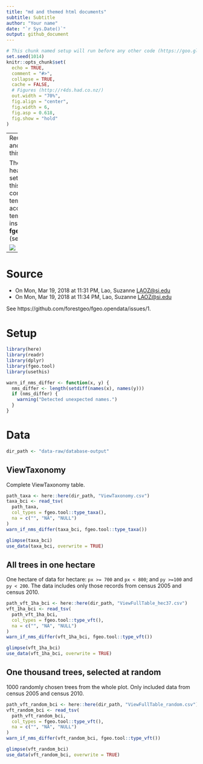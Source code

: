 ```yaml
---
title: "md and themed html documents"
subtitle: Subtitle
author: "Your name"
date: "`r Sys.Date()`"
output: github_document
---
```


```r
# This chunk named setup will run before any other code (https://goo.gl/BeM2Uu)
set.seed(1014)
knitr::opts_chunk$set(
  echo = TRUE,
  comment = "#>",
  collapse = TRUE,
  cache = FALSE,
  # Figures (http://r4ds.had.co.nz/)
  out.width = "70%",
  fig.align = "center",
  fig.width = 6,
  fig.asp = 0.618,
  fig.show = "hold"
)
```

---
Reuse the style and options of this document

The yaml header and the setup chunk of this document come from a template. To access this template, install __fgeo.templates__ (see [how](https://forestgeo.github.io/fgeo.templates/#installation)).

![](https://i.imgur.com/zAf37YI.png)

---

# Source

* On Mon, Mar 19, 2018 at 11:31 PM, Lao, Suzanne <LAOZ@si.edu>
* On Mon, Mar 19, 2018 at 11:34 PM, Lao, Suzanne <LAOZ@si.edu>

See https://github.com/forestgeo/fgeo.opendata/issues/1.

# Setup

```r
library(here)
library(readr)
library(dplyr)
library(fgeo.tool)
library(usethis)

warn_if_nms_differ <- function(x, y) {
  nms_differ <- length(setdiff(names(x), names(y)))
  if (nms_differ) {
    warning("Detected unexpected names.")
  }
}
```

# Data

```r
dir_path <- "data-raw/database-output"
```

## ViewTaxonomy

Complete ViewTaxonomy table.

```r
path_taxa <- here::here(dir_path, "ViewTaxonomy.csv")
taxa_bci <- read_tsv(
  path_taxa, 
  col_types = fgeo.tool::type_taxa(), 
  na = c("", "NA", "NULL")
)
warn_if_nms_differ(taxa_bci, fgeo.tool::type_taxa())

glimpse(taxa_bci)
use_data(taxa_bci, overwrite = TRUE)
```

## All trees in one hectare

One hectare of data for hectare: `px >= 700` and `px < 800`; and `py >=100` and `py < 200`. The data includes only those records from census 2005 and census 2010.

```r
path_vft_1ha_bci <- here::here(dir_path, "ViewFullTable_hec37.csv")
vft_1ha_bci <- read_tsv(
  path_vft_1ha_bci, 
  col_types = fgeo.tool::type_vft(),
  na = c("", "NA", "NULL")
)
warn_if_nms_differ(vft_1ha_bci, fgeo.tool::type_vft())

glimpse(vft_1ha_bci)
use_data(vft_1ha_bci, overwrite = TRUE)
```

## One thousand trees, selected at random

1000 randomly chosen trees from the whole plot. Only included data from census 2005 and census 2010.

```r
path_vft_random_bci <- here::here(dir_path, "ViewFullTable_random.csv")
vft_random_bci <- read_tsv(
  path_vft_random_bci, 
  col_types = fgeo.tool::type_vft(),
  na = c("", "NA", "NULL")
)
warn_if_nms_differ(vft_random_bci, fgeo.tool::type_vft())

glimpse(vft_random_bci)
use_data(vft_random_bci, overwrite = TRUE)
```
